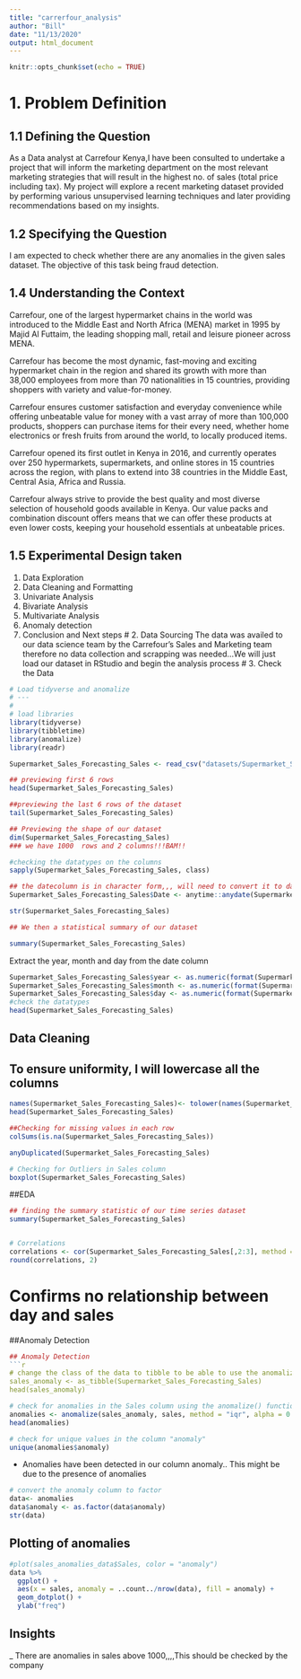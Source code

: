 ```yaml
---
title: "carrerfour_analysis"
author: "Bill"
date: "11/13/2020"
output: html_document
---
```


```r
knitr::opts_chunk$set(echo = TRUE)
```


# 1. Problem Definition

## 1.1 Defining the Question

As a Data analyst at Carrefour Kenya,I have been consulted to undertake a project that will inform the marketing department on the most relevant marketing strategies that will result in the highest no. of sales (total price including tax). My  project will explore a recent marketing dataset provided by performing various unsupervised learning techniques and later providing recommendations based on my insights.

## 1.2 Specifying the Question
 I am expected  to check whether there are any anomalies in the given sales dataset. The objective of this task being fraud detection.

## 1.4 Understanding the Context

Carrefour, one of the largest hypermarket chains in the world was introduced to the Middle East and North Africa (MENA) market in 1995 by Majid Al Futtaim, the leading shopping mall, retail and leisure pioneer across MENA.

Carrefour has become the most dynamic, fast-moving and exciting hypermarket chain in the region and shared its growth with more than 38,000 employees from more than 70 nationalities in 15 countries, providing shoppers with variety and value-for-money. 

Carrefour ensures customer satisfaction and everyday convenience while offering unbeatable value for money with a vast array of more than 100,000 products, shoppers can purchase items for their every need, whether home electronics or fresh fruits from around the world, to locally produced items. 

Carrefour opened its first outlet in Kenya in 2016, and currently operates over 250 hypermarkets, supermarkets, and online stores in 15 countries across the region, with plans to extend into 38 countries in the Middle East, Central Asia, Africa and Russia.

Carrefour always strive to provide the best quality and most diverse selection of household goods available in Kenya. Our value packs and combination discount offers means that we can offer these products at even lower costs, keeping your household essentials at unbeatable prices.


## 1.5 Experimental Design taken
1. Data Exploration
2. Data Cleaning and Formatting
3. Univariate Analysis
4. Bivariate Analysis
5. Multivariate Analysis
6. Anomaly detection
6. Conclusion and Next steps
# 2. Data Sourcing
The data was availed to our data science team by the  Carrefour’s Sales and Marketing team therefore no data collection and scrapping was needed...We will just load our dataset in RStudio and begin the analysis process
# 3. Check the Data

``` r
# Load tidyverse and anomalize
# ---
# 
# load libraries
library(tidyverse)
library(tibbletime)
library(anomalize)
library(readr)
```


``` r
Supermarket_Sales_Forecasting_Sales <- read_csv("datasets/Supermarket_Sales_Forecasting - Sales.csv")
```

``` r
## previewing first 6 rows
head(Supermarket_Sales_Forecasting_Sales)

##previewing the last 6 rows of the dataset
tail(Supermarket_Sales_Forecasting_Sales)
```

``` r
## Previewing the shape of our dataset
dim(Supermarket_Sales_Forecasting_Sales)
### we have 1000  rows and 2 columns!!!BAM!!

#checking the datatypes on the columns 
sapply(Supermarket_Sales_Forecasting_Sales, class)

## the datecolumn is in character form,,, will need to convert it to datetime
Supermarket_Sales_Forecasting_Sales$Date <- anytime::anydate(Supermarket_Sales_Forecasting_Sales$Date)

str(Supermarket_Sales_Forecasting_Sales)

## We then a statistical summary of our dataset

summary(Supermarket_Sales_Forecasting_Sales)

```

Extract the year, month and day from the date column

```r
Supermarket_Sales_Forecasting_Sales$year <- as.numeric(format(Supermarket_Sales_Forecasting_Sales$Date, format="%Y"))
Supermarket_Sales_Forecasting_Sales$month <- as.numeric(format(Supermarket_Sales_Forecasting_Sales$Date, format="%m"))
Supermarket_Sales_Forecasting_Sales$day <- as.numeric(format(Supermarket_Sales_Forecasting_Sales$Date, format="%d"))
#check the datatypes
head(Supermarket_Sales_Forecasting_Sales)
```
## Data Cleaning

## To ensure uniformity, I will lowercase all the columns
``` r
names(Supermarket_Sales_Forecasting_Sales)<- tolower(names(Supermarket_Sales_Forecasting_Sales))
head(Supermarket_Sales_Forecasting_Sales) 


```

``` r
##Checking for missing values in each row
colSums(is.na(Supermarket_Sales_Forecasting_Sales))

```

``` r
anyDuplicated(Supermarket_Sales_Forecasting_Sales)

```

``` r
# Checking for Outliers in Sales column
boxplot(Supermarket_Sales_Forecasting_Sales) 
```
##EDA

``` r
## finding the summary statistic of our time series dataset
summary(Supermarket_Sales_Forecasting_Sales)



```

```r
# Correlations
correlations <- cor(Supermarket_Sales_Forecasting_Sales[,2:3], method = "pearson")
round(correlations, 2)  
```
# Confirms no relationship between day and sales

##Anomaly Detection

``` r

## Anomaly Detection
```r
# change the class of the data to tibble to be able to use the anomalize function
sales_anomaly <- as_tibble(Supermarket_Sales_Forecasting_Sales)
head(sales_anomaly)
```
```r
# check for anomalies in the Sales column using the anomalize() function
anomalies <- anomalize(sales_anomaly, sales, method = "iqr", alpha = 0.1, max_anoms = 0.2, verbose = FALSE)
head(anomalies)
```

```r
# check for unique values in the column "anomaly"
unique(anomalies$anomaly)
```

- Anomalies have been detected in our column anomaly.. This might be due to the presence of anomalies

```r
# convert the anomaly column to factor
data<- anomalies
data$anomaly <- as.factor(data$anomaly)
str(data)
```
## Plotting of anomalies

```r
#plot(sales_anomalies_data$Sales, color = "anomaly")
data %>% 
  ggplot() +
  aes(x = sales, anomaly = ..count../nrow(data), fill = anomaly) +
  geom_dotplot() +
  ylab("freq")
```

## Insights
_ There are anomalies in sales above 1000,,,,This should be checked by the company